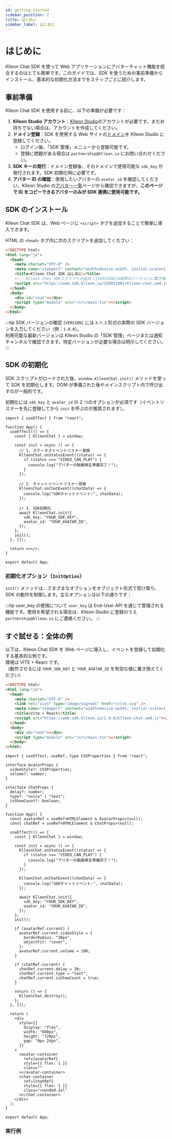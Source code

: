 ```yaml
---
id: getting-started
sidebar_position: 2
title: はじめに
sidebar_label: はじめに
---
```



<Head>
  <title>{`Klleon Chat SDK はじめに - インストール、初期化、React連携例`}</title>
  <meta
    name="description"
    content="Klleon Chat SDKのインストール方法から、Webにアバターチャット機能を統合する手順までをステップごとに解説します。ドメイン登録、SDKキー発行、script挿入、React連携まで、実践的な例で簡単に習得できます。"
  />
  <meta
    name="keywords"
    content="Klleon Chat SDK, デジタルヒューマン, アバターチャットSDK, Webアバター連携, JavaScript AI SDK, Reactアバター例, LLM連携, TTS音声合成, リップシンク, SDK初期化, Klleon SDK, Vite React連携, チャットボット連携"
  />
</Head>

# はじめに

Klleon Chat SDK を使って Web アプリケーションにアバターチャット機能を統合するのはとても簡単です。このガイドでは、SDK を使うための事前準備からインストール、基本的な初期化方法までをステップごとに紹介します。

## 事前準備

Klleon Chat SDK を使用する前に、以下の準備が必要です：

1. **Klleon Studio アカウント**：[Klleon Studio](https://www.studio.klleon.io/)のアカウントが必要です。まだお持ちでない場合は、アカウントを作成してください。
2. **ドメイン登録**：SDK を使用する Web サイトの[ドメイン](https://www.studio.klleon.io/sdk)を Klleon Studio に登録してください。
   - ログイン後、「SDK 管理」メニューから登録可能です。
   - 登録に問題がある場合は `partnership@klleon.io` にお問い合わせください。
3. **SDK キーの発行**：ドメイン登録後、そのドメインで使用可能な `sdk_key` が発行されます。SDK 初期化時に必要です。
4. **アバター ID の確認**：使用したいアバターの `avatar_id` を確認してください。Klleon Studio の[アバター一覧](https://www.studio.klleon.io/avatar)ページから確認できますが、**このページで ID をコピーできるアバターのみが SDK 連携に使用可能です。**

## SDK のインストール

Klleon Chat SDK は、Web ページに `<script>` タグを追加することで簡単に導入できます。

HTML の `<head>` タグ内に次のスクリプトを追加してください：

```html title="index.html (SDKのインストール)"
<!DOCTYPE html>
<html lang="ja">
  <head>
    <meta charset="UTF-8" />
    <meta name="viewport" content="width=device-width, initial-scale=1.0" />
    <title>Klleon Chat SDK はじめに</title>
    <!-- Klleon Chat SDKスクリプトの追加 ({VERSION}は実際のバージョンに置き換え) -->
    <script src="https://web.sdk.klleon.io/{VERSION}/klleon-chat.umd.js"></script>
  </head>
  <body>
    <div id="root"></div>
    <script type="module" src="/src/main.tsx"></script>
  </body>
</html>
```

:::tip SDK バージョンの確認
`{VERSION}` には `X.Y.Z` 形式の実際の SDK バージョンを入力してください（例：`1.0.0`）。  
利用可能な最新バージョンは Klleon Studio の「SDK 管理」ページまたは通知チャンネルで確認できます。特定バージョンが必要な場合は明示してください。
:::

## SDK の初期化

SDK スクリプトがロードされた後、`window.KlleonChat.init()` メソッドを使って SDK を初期化します。DOM が準備された後やメインスクリプト内で呼び出すのが一般的です。

初期化には `sdk_key` と `avatar_id` の 2 つのオプションが必須です（イベントリスナーを先に登録してから `init` を呼ぶのが推奨されます）。

```tsx title="App.tsx (React)"
import { useEffect } from "react";

function App() {
  useEffect(() => {
    const { KlleonChat } = window;

    const init = async () => {
      // 1. ステータスイベントリスナー登録
      KlleonChat.onStatusEvent((status) => {
        if (status === "VIDEO_CAN_PLAY") {
          console.log("アバターの動画再生準備完了！");
        }
      });

      // 2. チャットイベントリスナー登録
      KlleonChat.onChatEvent((chatData) => {
        console.log("SDKチャットイベント:", chatData);
      });

      // 3. SDK初期化
      await KlleonChat.init({
        sdk_key: "YOUR_SDK_KEY",
        avatar_id: "YOUR_AVATAR_ID",
      });
    };
    init();
  }, []);

  return <></>;
}

export default App;
```

### 初期化オプション（`InitOption`）

`init()` メソッドは、さまざまなオプションをオブジェクト形式で受け取り、SDK の動作を制御します。主なオプションは以下の通りです：

<Table columns={setup.ja.initOptionColumns} data={setup.ja.initOptionData} />

:::tip user_key の使用について
`user_key` は End-User API を通じて管理される機能です。使用を希望される場合は、Klleon Studio に登録のうえ `partnership@klleon.io` にご連絡ください。
:::

## すぐ試せる：全体の例

以下は、Klleon Chat SDK を Web ページに導入し、イベントを登録して初期化する基本的な例です。  
環境は VITE + React です。  
（動作させるには `YOUR_SDK_KEY` と `YOUR_AVATAR_ID` を有効な値に置き換えてください）

```html title="index.html"
<!DOCTYPE html>
<html lang="ja">
  <head>
    <meta charset="UTF-8" />
    <link rel="icon" type="image/svg+xml" href="/vite.svg" />
    <meta name="viewport" content="width=device-width, initial-scale=1.0" />
    <title>Vite + React</title>
    <script src="https://web.sdk.klleon.io/1.0.0/klleon-chat.umd.js"></script>
  </head>
  <body>
    <div id="root"></div>
    <script type="module" src="/src/main.tsx"></script>
  </body>
</html>
```

```tsx title="App.tsx"
import { useEffect, useRef, type CSSProperties } from "react";

interface AvatarProps {
  videoStyle?: CSSProperties;
  volume?: number;
}

interface ChatProps {
  delay?: number;
  type?: "voice" | "text";
  isShowCount?: boolean;
}

function App() {
  const avatarRef = useRef<HTMLElement & AvatarProps>(null);
  const chatRef = useRef<HTMLElement & ChatProps>(null);

  useEffect(() => {
    const { KlleonChat } = window;

    const init = async () => {
      KlleonChat.onStatusEvent((status) => {
        if (status === "VIDEO_CAN_PLAY") {
          console.log("アバターの動画再生準備完了！");
        }
      });

      KlleonChat.onChatEvent((chatData) => {
        console.log("SDKチャットイベント:", chatData);
      });

      await KlleonChat.init({
        sdk_key: "YOUR_SDK_KEY",
        avatar_id: "YOUR_AVATAR_ID",
      });
    };
    init();

    if (avatarRef.current) {
      avatarRef.current.videoStyle = {
        borderRadius: "30px",
        objectFit: "cover",
      };
      avatarRef.current.volume = 100;
    }

    if (chatRef.current) {
      chatRef.current.delay = 30;
      chatRef.current.type = "text";
      chatRef.current.isShowCount = true;
    }

    return () => {
      KlleonChat.destroy();
    };
  }, []);

  return (
    <div
      style={{
        display: "flex",
        width: "600px",
        height: "720px",
        gap: "0px 24px",
      }}
    >
      <avatar-container
        ref={avatarRef}
        style={{ flex: 1 }}
        class=""
      ></avatar-container>
      <chat-container
        ref={chatRef}
        style={{ flex: 1 }}
        class="rounded-3xl"
      ></chat-container>
    </div>
  );
}

export default App;
```

### 実行例

<SetUpExample />
